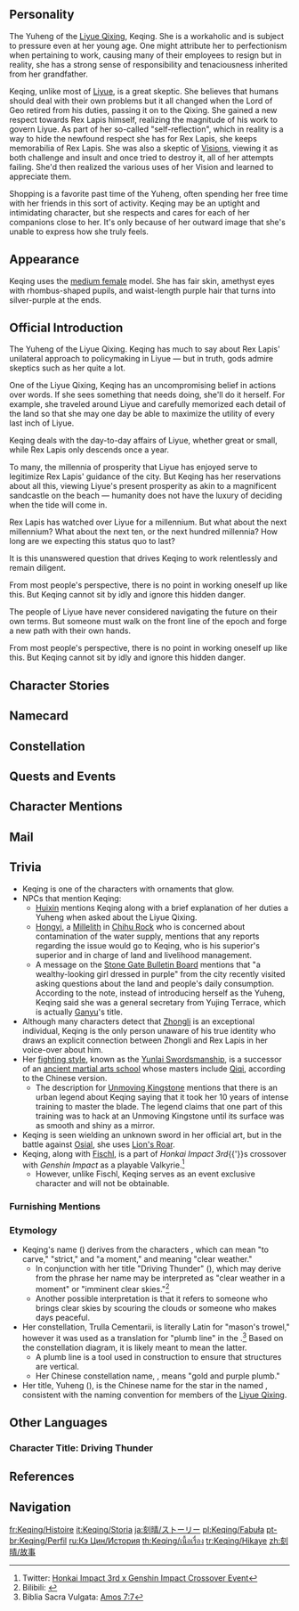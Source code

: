 {{CharacterTabs}}
{{Quote
|quote  = The Yuheng of the [[Liyue Qixing]]. Keqing has much to say about [[Rex Lapis]]' unilateral approach to policymaking in Liyue ⁠&mdash; but in truth, gods admire skeptics such as her quite a lot.<br />She firmly believes that humanity's future should be determined by humans themselves, and that they can even do better than the [[archons]] and [[adepti]] have done for them. In order to prove this, she works harder than anyone else.
|source = [https://genshin.hoyoverse.com/en/character/liyue?char=7 Description from the Official Website]
}}

==Personality==
{{Quote
|quote  = The Yuheng of the Liyue Qixing. Keqing has much to say about Rex Lapis' unilateral approach to policymaking in Liyue &mdash; but in truth, gods admire skeptics such as her quite a lot.
|source = In-game character attributes and profile page text
}}
The Yuheng of the [[Liyue Qixing]], Keqing. She is a workaholic and is subject to pressure even at her young age. One might attribute her to perfectionism when pertaining to work, causing many of their employees to resign but in reality, she has a strong sense of responsibility and tenaciousness inherited from her grandfather.

Keqing, unlike most of [[Liyue]], is a great skeptic. She believes that humans should deal with their own problems but it all changed when the Lord of Geo retired from his duties, passing it on to the Qixing. She gained a new respect towards Rex Lapis himself, realizing the magnitude of his work to govern Liyue. As part of her so-called "self-reflection", which in reality is a way to hide the newfound respect she has for Rex Lapis, she keeps memorabilia of Rex Lapis. She was also a skeptic of [[Vision]]s, viewing it as both challenge and insult and once tried to destroy it, all of her attempts failing. She'd then realized the various uses of her Vision and learned to appreciate them.

Shopping is a favorite past time of the Yuheng, often spending her free time with her friends in this sort of activity. Keqing may be an uptight and intimidating character, but she respects and cares for each of her companions close to her. It's only because of her outward image that she's unable to express how she truly feels.

==Appearance==
{{See also|Piercing Thunderbolt|Opulent Splendor}}
<!-- Keep appearance section short and concise. Limit to 3-4 sentences. Outfits should be described on the outfit pages. -->
Keqing uses the [[:Category:Medium Female Characters|medium female]] model. She has fair skin, amethyst eyes with rhombus-shaped pupils, and waist-length purple hair that turns into silver-purple at the ends.

==Official Introduction==
{{Official Introduction
|character = Keqing
|title     = With the Force of Thunder Comes the Star of Change
|link      = https://www.hoyolab.com/article/16356
}}
{{Quote
|quote  = Rex Lapis has watched over Liyue for a millennium. But what about the next millennium? What about the next ten, or the next hundred millennia? How long are we expecting this status quo to last?
}}
The Yuheng of the Liyue Qixing. Keqing has much to say about Rex Lapis' unilateral approach to policymaking in Liyue ⁠&mdash; but in truth, gods admire skeptics such as her quite a lot.

One of the Liyue Qixing, Keqing has an uncompromising belief in actions over words. If she sees something that needs doing, she'll do it herself. For example, she traveled around Liyue and carefully memorized each detail of the land so that she may one day be able to maximize the utility of every last inch of Liyue.

Keqing deals with the day-to-day affairs of Liyue, whether great or small, while Rex Lapis only descends once a year.

To many, the millennia of prosperity that Liyue has enjoyed serve to legitimize Rex Lapis' guidance of the city. But Keqing has her reservations about all this, viewing Liyue's present prosperity as akin to a magnificent sandcastle on the beach &mdash; humanity does not have the luxury of deciding when the tide will come in.

Rex Lapis has watched over Liyue for a millennium. But what about the next millennium? What about the next ten, or the next hundred millennia? How long are we expecting this status quo to last?

It is this unanswered question that drives Keqing to work relentlessly and remain diligent.

From most people's perspective, there is no point in working oneself up like this. But Keqing cannot sit by idly and ignore this hidden danger.

The people of Liyue have never considered navigating the future on their own terms. But someone must walk on the front line of the epoch and forge a new path with their own hands.

From most people's perspective, there is no point in working oneself up like this. But Keqing cannot sit by idly and ignore this hidden danger.

==Character Stories==
{{Character Story
|title1        = Character Details
|text1         = <p>[[Rex Lapis]] has brought prosperity and plenty to [[Liyue Harbor]], and his rule and majesty have long passed into show and song, much to the delight of the people. But for someone in such proximity to a god, Keqing seems to lack the requisite respect the most.</p><p>"Hmph. Let's be real here, but does Morax really know everything?"</p><p>The [[Liyue Qixing]] deal with the day-to-day happenings in the Harbor, whether great or small, while Rex Lapis only descends once a year.</p><p>While history has shown that following Morax's lead has been the right call, Keqing believes that humans should have their own pride, and that their views deserve equal importance.</p><p>As such, she often advocates different opinions from Rex Lapis, and is the first to put such views into practice.</p><p>Her radical actions have seen stellar results, but they have also attracted murmurings of opprobrium among those devoted to Rex Lapis.</p><p>As Keqing sees it, such opposition are the excuses of those who have grown complacent under the aegis of their deity, and who cannot consider the future of humanity of their own accord.</p><p>But someone must walk on the front line of the epoch and create a new path with their own hands &mdash; and the Yuheng star is determined to do her part in this endeavor.</p>
|mention1      = Morax

|title2        = Character Story 1
|friendship2   = 2
|text2         = <p>Keqing is the daughter of an illustrious Liyue family with a proud lineage, and she is better acquainted than most with the influence that Rex Lapis has over the people of Liyue.</p><p>Once every few years, in an almost cyclical fashion, a major reshuffle hits [[Liyue]]'s economy after the Rite of Descension.</p><p>Once Rex Lapis' new policies are announced, some families celebrate while other grieve. The poor hope it will offer them the chance to finally make their fortunes while the wealthy pray that theirs will not be swept away in the changing tides.</p><p>Rather than carefully analyzing the economic climate, merchants are more prone to making investments based on belief.</p><p>And in present-day Liyue, this is a forgivable strategy: Rex Lapis is a powerful deity and he can be relied on for all things.</p><p>But Keqing has her reservations about all this: What if, one day, Rex Lapis stops fulfilling his duty? Then what would become of the people of Liyue?</p><p>Liyue's present prosperity is akin to a magnificent sandcastle on the beach &mdash; humanity does not have the luxury of deciding when the tide will come in.</p><p>However, Keqing has been unable to garner majority support for her views. From most people's perspective, life is but a brief insignificant moment in Liyue's long history, and there is no point in working oneself up into an existential quandary.</p><p>This perspective, as far as Keqing is concerned, is a lazy and cowardly one that denies there is any value at all in the existence of the human race. "If humans really have no value," Keqing retorts, "then why should we expect the gods to care about us so much?"</p><p>Unwilling to compromise on her beliefs, she cast her skepticism on everything &mdash; everything from Rex Lapis' loving-kindness, to the people's laziness, to the way that society runs.</p><p>Issues affecting humans' fate should be handled by humans, and humans are more capable of handling them with finesse.</p><p>Finally, the day came of her now-famous speech at the Rite of Descension.</p><p>"Rex Lapis has watched over Liyue for a millennium. But what about the next millennium? What about the next ten, or the next hundred millennia? How long are we expecting this status quo to last?"</p><p>On hearing these words, Rex Lapis burst into hearty laughter. But as for what exactly he was laughing about, only Rex Lapis himself knows.</p>
|mention2      = Morax

|title3        = Character Story 2
|friendship3   = 3
|text3         = <p>Some may be able to keep up with Keqing's forward-thinking ideas, but none can keep up with her pace of work.</p><p>Perhaps in an effort to become a role model for her people, she demands of herself to work ten times harder than the average person, and she cannot abide by any measure of laziness or inefficiency.</p><p>Humans' abilities and lifespans are more limited than the gods'. This means that one has no hope of living to see the day when humans replace the gods as masters of our own universe if one allows apathy and hesitation to slow themselves down.</p><p>Because of this same mindset, she is never able to synchronize her work rhythm with the people around her. Whatever the task, she does not rest until the job is done, and when something should take half the month to resolve, she will pull out all the stops to try and get it turned around within the next 48 hours.</p><p>Additionally, Keqing's notion of "completing" something is far more ambitious than simply getting it "finished" &mdash; she will make sure that every relevant detail is tied up too. To the outside observer, she seems to be both highly efficient and a perfectionist.</p><p>But not everyone is as self-motivated as Keqing, No assistant she hires ever makes it past the three-month mark. She has received countless remonstrations urging her to be less impatient, but she meets each one with a stern rejection. Still, she has, to some extent, come around to the idea that high staff turnover is itself a manifestation of inefficiency, and made some concessions accordingly.</p><p>Today, if you encounter an assistant of Keqing's dealing with some matter three, four, or even five years ahead of time, don't be alarmed, this is completely normal. Keqing gave them a bit of a head start, but she'll be catching up before long.</p>
|mention3      = 

|title4        = Character Story 3
|friendship4   = 4
|text4         = <p>"Yesterday's experiences make me stronger today." This is one of the principles Keqing lives by.</p><p>Spending all of one's time at [[Yujing Terrace]] means seeing the same old things day after day. But to be able to think and act as swiftly as lightning, one needs a huge amount of experience to draw on.</p><p>So, if Keqing sees something that needs doing, why, she'll do it herself. For example, she once served for two months as a laborer to better decide how to refine a plan to improve their treatment.</p><p>It's hard to imagine that this young lady with so much authority vested in her has pulled carts at the Chasm, rammed earth at the south wharf, and waited tables at small diners.</p><p>In addition to working, she also once took the opportunity to gather evidence with which to report a powerful individual known for his abuses.</p><p>He was apprehended without any clue as to how he had been exposed, but when he was brought to the interrogation chamber by the [[Millelith]], there he saw a striking young lady dressed in fine robes.</p><p>"Hey! Haven't we... haven't we met somewhere before?" The words felt foolish the moment they rolled off his tongue, even to him.</p><p>Especially because the Millelith then introduced her as follows: "This is the Yuheng of the Liyue Qixing. Know your place and keep your distance!"</p>
|mention4      = 

|title5        = Character Story 4
|friendship5   = 5
|quest5        = A New Star Approaches
|text5         = <p>Rex Lapis' departure has put Liyue Harbor through a great deal of hardship. All the duties Rex once fulfilled have been taken up by the Qixing and the [[Eight Trades]].</p><p>Now that divine rule is a thing of the past, the old strictures left behind can't simply be continued wholesale. But to establish new laws for Liyue, whose history spans several thousand years, is no mean feat.</p><p>At first, Keqing was incredibly enthusiastic about this task, having long prepared for this day when she might finally show her mettle. But several months in, and she was still stuck on a single task, land infrastructure &mdash; and it was driving her up the wall.</p><p>No matter how hard she struggled, the mountain of tasks was like a quagmire. She was making a difference, yes, but not nearly with as much ease as Rex Lapis.</p><p>"Why can I only do this much? Why... can't I do it better?" Of course, she had long understood the wherefores here. Her lack of respect for the gods had somehow received their recognition all the same, yes, but that didn't mean that she was ready to simply replace them.</p><p>But she was still Keqing, resolute and tenacious. From that day on, she shut herself in, studying classics of various kinds to learn all that she needed. Placing herself lowest, she accepted all that she had hitherto not known with open arms.</p><p>During this period, she gained a certain calm, slowly discarding the "opprobrium" she had long held against Rex Lapis.</p><p>They were both working for the good of Liyue, after all &mdash; and two people who love the same thing need not be on opposing sides.</p><p>She also seemingly came to an understanding concerning the smile Rex Lapis had given her during the Rite of Descension. It was, Keqing now believes, an expression of acknowledgement and expectation.</p><p>She hasn't lost any of her forceful and decisive manner, no. But sometimes, when she feels lost, she will stop and think: "What would Rex Lapis do at a moment such as this?"</p>
|mention5      = Morax

|title6        = Character Story 5
|friendship6   = 6
|quest6        = A New Star Approaches
|text6         = <p>Keqing, who has dedicated a large portion of her energies to Liyue Harbor, indulges in an unexpected pastime when she can spare a moment &mdash; shopping. On her off days, she changes into ordinary clothes, contacts a few close friends, and enjoys a day of strolling around [[Feiyun Slope]] and [[Chihu Rock]], just enjoying the act of buying things.</p><p>After Rex Lapis' departure, Keqing managed to maintain this method of decompression despite her busier schedule, though with one subtle difference.</p><p>On one of her shopping trips, she happened upon a small and unremarkable stall that sold cute Rex Lapis clay figurines with tiny bodies and big heads.</p><p>Persuading her friends to visit the silk store opposite, she approached the stall, took a figurine in her hand, and began to examine it.</p><p>She knew that she didn't have much time. So, after glancing around to make sure that no one was watching, she paid for, picked up, and packed away her prize in one swift single movement.</p><p>But no sooner had she placed the figurine into her bag and heaved a sigh of relief than one of her friends, silk bundles in tow, tapped her on the shoulder. In the end, all was revealed. Her friends were quite curious: Wasn't Keqing a skeptic among skeptics? Why would she buy one of these?</p><p>"For... For introspection, of course! There's nothing wrong with self-reflection, is there?" So she said, and it would be convincing, too &mdash; if Keqing didn't already have an entire shelf dedicated to Rex Lapis self-reflection memorabilia...</p>
|mention6      = Morax

|title7        = Survival Hairpin
|friendship7   = 4
|text7         = <p>Though she is of noble birth, Keqing tries to keep her luxuries to the bare minimum that would befit her position as one of the Liyue Qixing.</p><p>And when she is outside the borders of the prosperous city, she will often head deep into uninhabited areas to strengthen her knowledge and sharpen her will.</p><p>She has experienced countless challenges, but unlike backpackers and adventurers, she does not bring anything with but her hairpin and her sword. As long as it is infused with Electro, a hairpin can become a knife with unmatched sharpness.</p><p>Cutting grass, chopping firewood, skinning game and carving bone are all well within its capabilities.</p><p>If faced with a drop of great height, she only needs to pin it into the ground, tie rattans to it, and rappel down.</p><p>It also serves as an incredibly sensitive security device when camping out. Any unusual movements nearby will cause it, when tipped over and placed perpendicular to the ground, to alert and awaken Keqing immediately.</p><p>It can be used to fish: Keqing just hurls it into the water when she's feeling peckish, and there will always be a few fish that will get knocked out by the electric shock &mdash; and of course, finding a stick to grill the fish on is not a problem either.</p><p>Some narrow-minded folk have ridiculed Keqing's hairpin for being old and worn, but this does not anger her. Indeed, she considers it a point of pride. "Its weathered form is what gives it its charm."</p>
|mention7      = 

|title8        = Vision
|friendship8   = 6
|text8         = <p>Keqing is likely a skeptic without equal when it comes to the value of [[Vision]]s.</p><p>She knows that everything she has is the result of her own hard work, but that in the eyes of others, credit has been given instead to her Vision.</p><p>She once believed that this purple crystal had stolen the pride due originally to her, and that it was both a challenge and an insult from the gods.</p><p>In fact, she has tried to destroy her Vision countless times &mdash; she's left it in a huge fire for three days and three nights, run over it with a minecart full of rocks, and has even hurled it from the heights of the [[Jade Chamber]].</p><p>Unfortunately, she has never been successful.</p><p>With no options left, and not wanting it to fall into the wrong hands, Keqing was forced to accept the Vision as part of her life.</p><p>With the passage of time, Keqing came to appreciate the Vision. She realized that this item did not actually have any divine will imbued within it, and indeed had numerous practical uses, and as such chose to use it.</p><p>"The source of power is far less important than the character of its user."</p><p>Regardless of how she may once have regarded it, Keqing's Vision and its powers have become a part of her.</p><p>Thank the Archons she hadn't destroyed it back then, or she'd have regretted it for sure &mdash; oh, the hardships of being a pragmatist.</p>
|mention8      = 
}}

==Namecard==
{{Namecard|Keqing: Lightning Stiletto}}

==Constellation==
{{Constellation Lore|Trulla Cementarii}}

==Quests and Events==
{{Quests and Events}}

==Character Mentions==
{{Character Mentions}}

==Mail==
{{Mails by Category List|noheader=1}}

==Trivia==
* Keqing is one of the characters with ornaments that glow. {{Transclude|Piercing Thunderbolt|Glowing Ornaments|section=1}}
* NPCs that mention Keqing:
** [[Huixin]] mentions Keqing along with a brief explanation of her duties a Yuheng when asked about the Liyue Qixing.
** [[Hongyi]], a [[Millelith]] in [[Chihu Rock]] who is concerned about contamination of the water supply, mentions that any reports regarding the issue would go to Keqing, who is his superior's superior and in charge of land and livelihood management.
** A message on the [[Stone Gate Bulletin Board]] mentions that "a wealthy-looking girl dressed in purple" from the city recently visited asking questions about the land and people's daily consumption. According to the note, instead of introducing herself as the Yuheng, Keqing said she was a general secretary from Yujing Terrace, which is actually [[Ganyu]]'s title.
* Although many characters detect that [[Zhongli]] is an exceptional individual, Keqing is the only person unaware of his true identity who draws an explicit connection between Zhongli and Rex Lapis in her voice-over about him.
* Her [[Martial Arts in Teyvat|fighting style]], known as the [[Yunlai Swordsmanship]], is a successor of an [[Ancient Sword Art|ancient martial arts school]] whose masters include [[Qiqi]], according to the Chinese version.
** The description for [[Unmoving Kingstone]] mentions that there is an urban legend about Keqing saying that it took her 10 years of intense training to master the blade. The legend claims that one part of this training was to hack at an Unmoving Kingstone until its surface was as smooth and shiny as a mirror.
* Keqing is seen wielding an unknown sword in her official art, but in the battle against [[Osial]], she uses [[Lion's Roar]].
*Keqing, along with [[Fischl]], is a part of ''Honkai Impact 3rd''{{'}}s crossover with ''Genshin Impact'' as a playable Valkyrie.<ref>Twitter: [https://twitter.com/HonkaiImpact3rd/status/1395351097846505474 Honkai Impact 3rd x Genshin Impact Crossover Event]</ref>
** However, unlike Fischl, Keqing serves as an event exclusive character and will not be obtainable.

===Furnishing Mentions===
{{Character Furnishing Mentions}}

===Etymology===
* Keqing's name ({{zh|刻晴|Kèqíng}}) derives from the characters {{zh|刻|kè}}, which can mean "to carve," "strict," and "a moment," and {{zh|晴|qíng}} meaning "clear weather."
** In conjunction with her title "Driving Thunder" ({{zh|霆霓快雨|Tíng Ní Kuài Yǔ|Sudden Thunder and Rapid Rain}}), which may derive from the phrase {{zh|爽若快雨驱霆霓||refreshing like the rapid rain drives away the sudden thunder,}} her name may be interpreted as "clear weather in a moment" or "imminent clear skies."<ref>Bilibili: [https://www.bilibili.com/read/cv9878198 {{zh|刻晴名字称号由来}}]</ref>
** Another possible interpretation is that it refers to someone who brings clear skies by scouring the clouds or someone who makes days peaceful.
* Her constellation, Trulla Cementarii, is literally Latin for "mason's trowel," however it was used as a translation for "plumb line" in the {{w|Vulgate}}.<ref>Biblia Sacra Vulgata: [https://www.academic-bible.com/en/online-bibles/biblia-sacra-vulgata/read-the-bible-text/bibel/text/lesen/stelle/30/70001/79999/ch/33b6cfe3faf603541f131f30d3e8e440/ Amos 7:7]</ref> Based on the constellation diagram, it is likely meant to mean the latter.
** A plumb line is a tool used in construction to ensure that structures are vertical.
** Her Chinese constellation name, {{zh|金紫定垂座}}, means "gold and purple plumb."
* Her title, Yuheng ({{zh|玉衡|Yùhéng|Jade Sighting-Tube}}), is the Chinese name for the star in the {{w|Big Dipper}} named {{w|Epsilon Ursae Majoris|Epsilon Ursae Majoris (Alioth)}}, consistent with the naming convention for members of the [[Liyue Qixing]].

==Other Languages==
===Character Title: Driving Thunder===
{{Other Languages
|en      = Driving Thunder
|zhs     = 霆霓快雨
|zhs_rm  = Tíng Ní Kuài Yǔ
|zht     = 霆霓快雨
|zht_rm  = Tíng Ní Kuài Yǔ
|zh_tl   = 
|ja      = 疾雷快雨
|ja_rm   = Shitsurai Kaiu{{Assumed}}
|ja_tl   = Sudden Violent Thunder and Pleasant Rain
|ko      = 질뢰쾌우
|ko_rm   = Jilloekwae'u
|ko_tl   = Fast and Scattering Thunderbolt
|es      = La Conductora del Trueno
|es_tl   = The Conductor of Thunder
|fr      = Ardeur du tonnerre
|fr_tl   = Ardor of Thunder
|ru      = Раскаты грома
|ru_tl   = Roars of Thunder
|th      = ผู้บงการสายฟ้า
|th_rm   = 
|th_tl   = Lightning Commander
|vi      = Sấm Chớp Trước Cơn Mưa
|vi_tl   = Thunder Before the Rain
|de      = Donnerwetter
|de_tl   = Thunderstorm
|de_note = Can also mean a severe scolding.
|id      = Driving Thunder
|pt      = Trovão Condutor
|pt_tl   = 
|tr      = Yıldırım Efendisi
|tr_tl   = 
|it      = Dominatrice del tuono
|it_tl   = Thunder Tamer
}}

==References==
{{Reflist}}

==Navigation==
{{Character Navbox|link type=lore}}

[[fr:Keqing/Histoire]]
[[it:Keqing/Storia]]
[[ja:刻晴/ストーリー]]
[[pl:Keqing/Fabuła]]
[[pt-br:Keqing/Perfil]]
[[ru:Кэ Цин/История]]
[[th:Keqing/เนื้อเรื่อง]]
[[tr:Keqing/Hikaye]]
[[zh:刻晴/故事]]